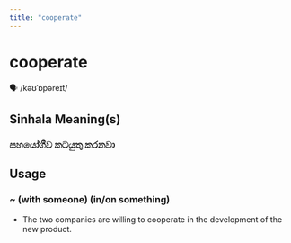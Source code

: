 ```yaml
---
title: "cooperate"
---
```


# cooperate

🗣️ /kəʊˈɒpəreɪt/

## Sinhala Meaning(s)

### සහයෝගීව කටයුතු කරනවා

## Usage

### ~ (with someone) (in/on something)

- The two companies are willing to cooperate in the development of the new product.

